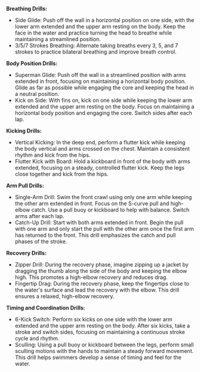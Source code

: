 **Breathing Drills:**
- Side Glide: Push off the wall in a horizontal position on one side, with the lower arm extended and the upper arm resting on the body. Keep the face in the water and practice turning the head to breathe while maintaining a streamlined position.
- 3/5/7 Strokes Breathing: Alternate taking breaths every 3, 5, and 7 strokes to practice bilateral breathing and improve breath control.

**Body Position Drills:**
- Superman Glide: Push off the wall in a streamlined position with arms extended in front, focusing on maintaining a horizontal body position. Glide as far as possible while engaging the core and keeping the head in a neutral position.
- Kick on Side: With fins on, kick on one side while keeping the lower arm extended and the upper arm resting on the body. Focus on maintaining a horizontal body position and engaging the core. Switch sides after each lap.

**Kicking Drills:**
- Vertical Kicking: In the deep end, perform a flutter kick while keeping the body vertical and arms crossed on the chest. Maintain a consistent rhythm and kick from the hips.
- Flutter Kick with Board: Hold a kickboard in front of the body with arms extended, focusing on a steady, controlled flutter kick. Keep the legs close together and kick from the hips.

**Arm Pull Drills:**
- Single-Arm Drill: Swim the front crawl using only one arm while keeping the other arm extended in front. Focus on the S-curve pull and high-elbow catch. Use a pull buoy or kickboard to help with balance. Switch arms after each lap.
- Catch-Up Drill: Start with both arms extended in front. Begin the pull with one arm and only start the pull with the other arm once the first arm has returned to the front. This drill emphasizes the catch and pull phases of the stroke.

**Recovery Drills:**
- Zipper Drill: During the recovery phase, imagine zipping up a jacket by dragging the thumb along the side of the body and keeping the elbow high. This promotes a high-elbow recovery and reduces drag.
- Fingertip Drag: During the recovery phase, keep the fingertips close to the water's surface and lead the recovery with the elbow. This drill ensures a relaxed, high-elbow recovery.

**Timing and Coordination Drills:**
- 6-Kick Switch: Perform six kicks on one side with the lower arm extended and the upper arm resting on the body. After six kicks, take a stroke and switch sides, focusing on maintaining a continuous stroke cycle and rhythm.
- Sculling: Using a pull buoy or kickboard between the legs, perform small sculling motions with the hands to maintain a steady forward movement. This drill helps swimmers develop a sense of timing and feel for the water.
